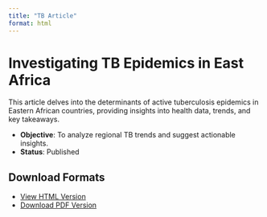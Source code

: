```yaml
---
title: "TB Article"
format: html
---
```


# Investigating TB Epidemics in East Africa

This article delves into the determinants of active tuberculosis epidemics in Eastern African countries, providing insights into health data, trends, and key takeaways.

- **Objective**: To analyze regional TB trends and suggest actionable insights.
- **Status**: Published

## Download Formats

- [View HTML Version](https://htmlpreview.github.io/?https://github.com/analystnyamu/TB-Article/blob/master/TB-Article.html)
- [Download PDF Version](TB-Article.pdf)